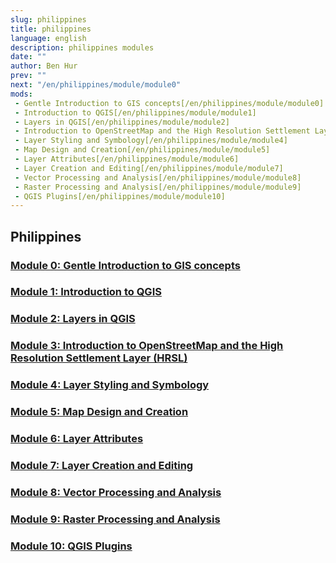 ```yaml
---
slug: philippines
title: philippines
language: english
description: philippines modules
date: ""
author: Ben Hur
prev: ""
next: "/en/philippines/module/module0"
mods:
 - Gentle Introduction to GIS concepts[/en/philippines/module/module0]
 - Introduction to QGIS[/en/philippines/module/module1]
 - Layers in QGIS[/en/philippines/module/module2]
 - Introduction to OpenStreetMap and the High Resolution Settlement Layer[/en/philippines/module/module3]
 - Layer Styling and Symbology[/en/philippines/module/module4]
 - Map Design and Creation[/en/philippines/module/module5]
 - Layer Attributes[/en/philippines/module/module6]
 - Layer Creation and Editing[/en/philippines/module/module7]
 - Vector Processing and Analysis[/en/philippines/module/module8]
 - Raster Processing and Analysis[/en/philippines/module/module9]
 - QGIS Plugins[/en/philippines/module/module10]
---
```



## Philippines

### [Module 0: Gentle Introduction to GIS concepts](/giscurriculum/en/philippines/module/module0)
### [Module 1: Introduction to QGIS](/giscurriculum/en/philippines/module/module1)
### [Module 2: Layers in QGIS](/giscurriculum/en/philippines/module/module2)
### [Module 3: Introduction to OpenStreetMap and the High Resolution Settlement Layer (HRSL)](/giscurriculum/en/philippines/module3/module3)
### [Module 4: Layer Styling and Symbology](/giscurriculum/en/philippines/module/module4)
### [Module 5: Map Design and Creation](/giscurriculum/en/philippines/module/module5)
### [Module 6: Layer Attributes](/giscurriculum/en/philippines/module6/module)
### [Module 7: Layer Creation and Editing](/giscurriculum/en/philippines/module/module7)
### [Module 8: Vector Processing and Analysis](/giscurriculum/en/philippines/module/module8)
### [Module 9: Raster Processing and Analysis](/giscurriculum/en/philippines/module/module9)
### [Module 10: QGIS Plugins](/giscurriculum/en/philippines/module/module10)
